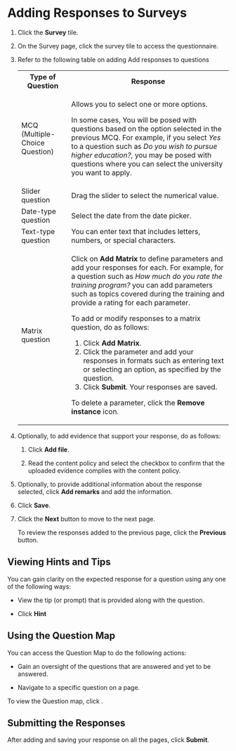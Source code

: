 
# Adding Responses to Surveys

1. Click the **Survey** tile.

2. On the Survey page, click the survey tile to access the questionnaire.

3. Refer to the following table on adding Add responses to questions 

    <table>
    <tr>
        <th>Type of Question</th>
        <th>Response</th>
    </tr>
    <tr>
        <td>MCQ (Multiple-Choice Question)</td>
        <td><p>Allows you to select one or more options.</p><p>In some cases, You will be posed with questions based on the option selected in the previous MCQ. For example, if you select <i>Yes</i> to a question such as <i>Do you wish to pursue higher education?</i>, you may be posed with questions where you can select the university you want to apply.</p></td>
    </tr>
    <tr>
        <td>Slider question</td>
        <td>Drag the slider to select the numerical value.</td>
    </tr>
    <tr>
        <td>Date-type question</td>
        <td>Select the date from the date picker.</td>
    </tr>
    <tr>
        <td>Text-type question</td>
        <td>You can enter text that includes letters, numbers, or special characters.</td>
    </tr>
    <tr>
        <td>Matrix question</td>
        <td><p>Click on <b>Add Matrix</b> to define parameters and add your responses for each. For example, for a question such as <i>How much do you rate the training program?</i> you can add parameters such as topics covered during the training and provide a rating for each parameter.</p><p>To add or modify responses to a matrix question, do as follows:</p><ol><li>Click <b>Add Matrix</b>.</li><li>Click the parameter and add your responses in formats such as entering text or selecting an option, as specified by the question.</li><li>Click <b>Submit</b>. Your responses are saved.</li></ol><p>To delete a parameter, click the <b>Remove instance</b> icon.</p></td>
    </tr>
    </table>

4. Optionally, to add evidence that support your response, do as follows:

    1. Click **Add file**.

    2. Read the content policy and select the checkbox to confirm that the uploaded evidence complies with the content policy.

5. Optionally, to provide additional information about the response selected, click **Add remarks** and add the information.

6. Click **Save**.

7. Click the **Next** button to move to the next page.

    <Admonition type="tip">   
    To review the responses added to the previous page, click the <b>Previous</b> button.
    </Admonition>

## Viewing Hints and Tips

You can gain clarity on the expected response for a question using any one of the following ways:

* View the tip (or prompt) that is provided along with the question.

* Click **Hint** 

## Using the Question Map

You can access the Question Map to do the following actions:

* Gain an oversight of the questions that are answered and yet to be answered.

* Navigate to a specific question on a page.

To view the Question map, click .

## Submitting the Responses

After adding and saving your response on all the pages, click **Submit**.